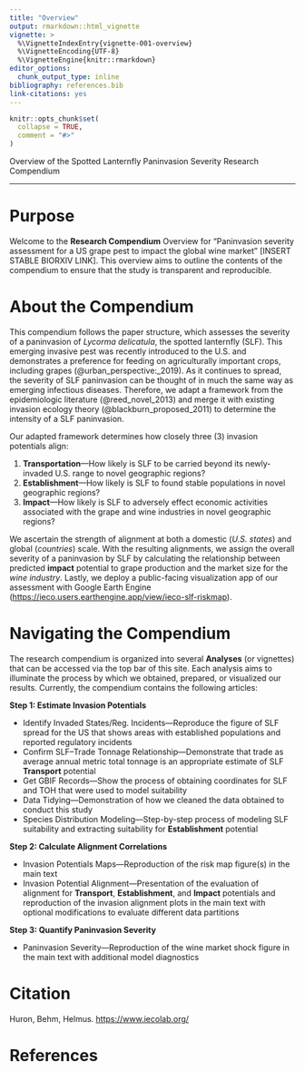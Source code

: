```yaml
---
title: "Overview"
output: rmarkdown::html_vignette
vignette: >
  %\VignetteIndexEntry{vignette-001-overview}
  %\VignetteEncoding{UTF-8}
  %\VignetteEngine{knitr::rmarkdown}
editor_options: 
  chunk_output_type: inline
bibliography: references.bib
link-citations: yes
---
```


```r
knitr::opts_chunk$set(
  collapse = TRUE,
  comment = "#>"
)
```

Overview of the Spotted Lanternfly Paninvasion Severity Research Compendium

***

# Purpose

Welcome to the **Research Compendium** Overview for "Paninvasion severity assessment for a US grape pest to impact the global wine market" [INSERT STABLE BIORXIV LINK]. This overview aims to outline the contents of the compendium to ensure that the study is transparent and reproducible.

# About the Compendium

This compendium follows the paper structure, which assesses the severity of a paninvasion of *Lycorma delicatula*, the spotted lanternfly (SLF). This emerging invasive pest was recently introduced to the U.S. and demonstrates a preference for feeding on agriculturally important crops, including grapes (@urban_perspective:_2019). As it continues to spread, the severity of SLF paninvasion can be thought of in much the same way as emerging infectious diseases. Therefore, we adapt a framework from the epidemiologic literature (@reed_novel_2013) and merge it with existing invasion ecology theory (@blackburn_proposed_2011) to determine the intensity of a SLF paninvasion.

Our adapted framework determines how closely three (3) invasion potentials align:

  1. **Transportation**---How likely is SLF to be carried beyond its newly-invaded U.S. range to novel geographic regions?
  2. **Establishment**---How likely is SLF to found stable populations in novel geographic regions?
  3. **Impact**---How likely is SLF to adversely effect economic activities associated with the grape and wine industries in novel geographic regions?

We ascertain the strength of alignment at both a domestic (*U.S. states*) and global (*countries*) scale. With the resulting alignments, we assign the overall severity of a paninvasion by SLF by calculating the relationship between predicted **impact** potential to grape production and the market size for the *wine industry*. Lastly, we deploy a public-facing visualization app of our assessment with Google Earth Engine (<https://ieco.users.earthengine.app/view/ieco-slf-riskmap>).

# Navigating the Compendium

The research compendium is organized into several **Analyses** (or vignettes) that can be accessed via the top bar of this site. Each analysis aims to illuminate the process by which we obtained, prepared, or visualized our results. Currently, the compendium contains the following articles:

**Step 1: Estimate Invasion Potentials**
  
* Identify Invaded States/Reg. Incidents---Reproduce the figure of SLF spread for the US that shows areas with established populations and reported regulatory incidents
* Confirm SLF--Trade Tonnage Relationship---Demonstrate that trade as average annual metric total tonnage is an appropriate estimate of SLF **Transport** potential 
* Get GBIF Records---Show the process of obtaining coordinates for SLF and TOH that were used to model suitability
* Data Tidying---Demonstration of how we cleaned the data obtained to conduct this study
* Species Distribution Modeling---Step-by-step process of modeling SLF suitability and extracting suitability for **Establishment** potential
  
**Step 2: Calculate Alignment Correlations**
  
* Invasion Potentials Maps---Reproduction of the risk map figure(s) in the main text
* Invasion Potential Alignment---Presentation of the evaluation of alignment for **Transport**, **Establishment**, and **Impact** potentials and reproduction of the invasion alignment plots in the main text with optional modifications to evaluate different data partitions
  
**Step 3: Quantify Paninvasion Severity**
  
* Paninvasion Severity---Reproduction of the wine market shock figure in the main text with additional model diagnostics

  
# Citation

Huron, Behm, Helmus. <https://www.iecolab.org/>

# References
